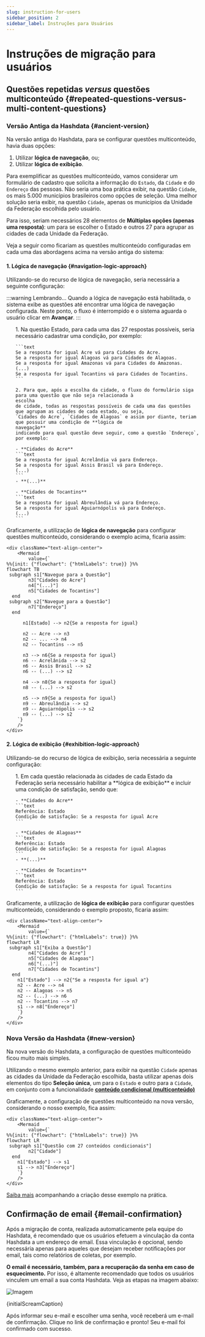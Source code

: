 ```yaml
---
slug: instruction-for-users
sidebar_position: 2
sidebar_label: Instruções para Usuários
---
```



# Instruções de migração para usuários

## Questões repetidas *versus* questões multiconteúdo {#repeated-questions-versus-multi-content-questions}

### Versão Antiga da Hashdata {#ancient-version}

Na versão antiga do Hashdata, para se configurar questões multiconteúdo, havia duas opções:

1. Utilizar **lógica de navegação**, ou;
2. Utilizar **lógica de exibição**.

Para exemplificar as questões multiconteúdo, vamos considerar um formulário de cadastro que solicita a informação do
`Estado`, da `Cidade` e do `Endereço` das pessoas. Não seria uma boa prática exibir, na questão `Cidade`, os mais 5.000
municípios brasileiros como opções de seleção. Uma melhor solução seria exibir, na questão `Cidade`, apenas os municípios
da Unidade da Federação escolhida pelo usuário.

Para isso, seriam necessários 28 elementos de **Múltiplas opções (apenas uma resposta)**: um para se escolher o Estado
e outros 27 para agrupar as cidades de cada Unidade da Federação.

Veja a seguir como ficariam as questões multiconteúdo configuradas em cada uma das abordagens acima na versão antiga
do sistema:

#### 1. Lógica de navegação {#navigation-logic-approach}

Utilizando-se do recurso de lógica de navegação, seria necessária a seguinte configuração:

:::warning Lembrando...
Quando a lógica de navegação está habilitada, o sistema exibe as questões até encontrar uma lógica de navegação configurada.
Neste ponto, o fluxo é interrompido e o sistema aguarda o usuário clicar em **Avançar**.
:::

<ol>
    1. Na questão Estado, para cada uma das 27 respostas possíveis, seria necessário cadastrar uma condição, por
    exemplo:

    ```text
    Se a resposta for igual Acre vá para Cidades do Acre.
    Se a resposta for igual Alagoas vá para Cidades de Alagoas.
    Se a resposta for igual Amazonas vá para Cidades do Amazonas.
    (...)
    Se a resposta for igual Tocantins vá para Cidades de Tocantins.
    ```

    2. Para que, após a escolha da cidade, o fluxo do formulário siga para uma questão que não seja relacionada à
    escolha
    de cidade, todas as respostas possíveis de cada uma das questões que agrupam as cidades de cada estado, ou seja,
    `Cidades do Acre`, `Cidades de Alagoas` e assim por diante, teriam que possuir uma condição de **lógica de
    navegação**
    indicando para qual questão deve seguir, como a questão `Endereço`, por exemplo:

    - **Cidades do Acre**
    ```text
    Se a resposta for igual Acrelândia vá para Endereço.
    Se a resposta for igual Assis Brasil vá para Endereço.
    (...)
    ```
    - **(...)**

    - **Cidades de Tocantins**
    ```text
    Se a resposta for igual Abreulândia vá para Endereço.
    Se a resposta for igual Aguiarnópolis vá para Endereço.
    (...)
    ```
</ol>

Graficamente, a utilização de **lógica de navegação** para configurar questões multiconteúdo, considerando o exemplo acima,
ficaria assim:

````mdx-code-block
<div className="text-align-center">
    <Mermaid
        value={`
%%{init: {"flowchart": {"htmlLabels": true}} }%%
flowchart TB
 subgraph s1["Navegue para a Questão"]
        n3["Cidades do Acre"]
        n4["(...)"]
        n5["Cidades de Tocantins"]
  end
 subgraph s2["Navegue para a Questão"]
        n7["Endereço"]
  end

      n1[Estado] --> n2{Se a resposta for igual}

      n2 -- Acre --> n3
      n2 -- ... --> n4
      n2 -- Tocantins --> n5

      n3 --> n6{Se a resposta for igual}
      n6 -- Acrelânida --> s2
      n6 -- Assis Brasil --> s2
      n6 -- (...) --> s2

      n4 --> n8{Se a resposta for igual}
      n8 -- (...) --> s2

      n5 --> n9{Se a resposta for igual}
      n9 -- Abreulândia --> s2
      n9 -- Aguiarnópolis --> s2
      n9 -- (...) --> s2
    `}
    />
</div>
````

#### 2. Lógica de exibição {#exhibition-logic-approach}
Utilizando-se do recurso de lógica de exibição, seria necessária a seguinte configuração:

<ol>
    1. Em cada questão relacionada às cidades de cada Estado da Federação seria necessário habilitar a **lógica de
    exibição**
    e incluir uma condição de satisfação, sendo que:

    - **Cidades do Acre**
    ```text
    Referência: Estado
    Condição de satisfação: Se a resposta for igual Acre
    ```

    - **Cidades de Alagoas**
    ```text
    Referência: Estado
    Condição de satisfação: Se a resposta for igual Alagoas
    ```
    - **(...)**

    - **Cidades de Tocantins**
    ```text
    Referência: Estado
    Condição de satisfação: Se a resposta for igual Tocantins
    ```
</ol>

Graficamente, a utilização de **lógica de exibição** para configurar questões multiconteúdo, considerando o  exemplo proposto,
ficaria assim:

````mdx-code-block
<div className="text-align-center">
    <Mermaid
        value={`
%%{init: {"flowchart": {"htmlLabels": true}} }%%
flowchart LR
 subgraph s1["Exiba a Questão"]
        n4["Cidades do Acre"]
        n5["Cidades de Alagoas"]
        n6["(...)"]
        n7["Cidades de Tocantins"]
  end
    n1["Estado"] --> n2{"Se a resposta for igual a"}
    n2 -- Acre --> n4
    n2 -- Alagoas --> n5
    n2 -- (...) --> n6
    n2 -- Tocantins --> n7
    s1 --> n8["Endereço"]
    `}
    />
</div>
````

### Nova Versão da Hashdata {#new-version}

Na nova versão do Hashdata, a configuração de questões multiconteúdo ficou muito mais simples.

Utilizando o mesmo exemplo anterior, para exibir na questão `Cidade` apenas as cidades da Unidade da Federação escolhida, basta
utilizar apenas dois elementos do tipo **Seleção única**, um para o `Estado` e outro para a `Cidade`, em conjunto com a
funcionalidade [**conteúdo condicional (multiconteúdo)**](/forms/elements/condicional-content)


Graficamente, a configuração de questões multiconteúdo na nova versão, considerando o nosso exemplo, fica assim:

````mdx-code-block
<div className="text-align-center">
    <Mermaid
        value={`
%%{init: {"flowchart": {"htmlLabels": true}} }%%
flowchart LR
 subgraph s1["Questão com 27 conteúdos condicionais"]
        n2["Cidade"]
  end
    n1["Estado"] --> s1
    s1 --> n3["Endereço"]
    `}
    />
</div>
````


[Saiba mais](/forms/elements/condicional-content#practical_example) acompanhando a criação desse exemplo na prática.


## Confirmação de email {#email-confirmation}

Após a migração de conta, realizada automaticamente pela equipe do Hashdata, é recomendado que os usuários efetuem a vinculação da conta Hashdata a um endereço de email.
Essa vinculação é opcional, sendo necessária apenas para aqueles que desejam receber notificações por email, tais como relatórios de coletas, por exemplo.

**O email é necessário, também, para a recuperação da senha em caso de esquecimento.** Por isso, é altamente recomendado que todos os usuários vinculem um email a sua conta Hashdata.
Veja as etapas na imagem abaixo:

![Imagem](../images/migration/migration.png) <p className="image-caption">{initialScreamCaption}</p>

Após informar seu e-mail e escolher uma senha, você receberá um e-mail de confirmação.
Clique no link de confirmação e pronto! Seu e-mail foi confirmado com sucesso.
